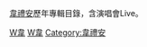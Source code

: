 [[韋禮安|韋禮安]]歷年專輯目錄，含演唱會Live。

[[Category:各演出者音樂專輯|W韋]]
[[Category:台灣流行音樂專輯|W韋]]
[[Category:韋禮安|Category:韋禮安]]